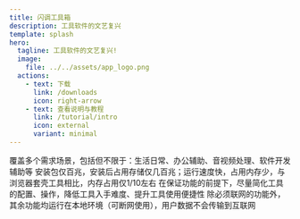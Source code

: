 ```yaml
---
title: 闪调工具箱
description: 工具软件的文艺复兴
template: splash
hero:
  tagline: 工具软件的文艺复兴!
  image:
    file: ../../assets/app_logo.png
  actions:
    - text: 下载
      link: /downloads
      icon: right-arrow
    - text: 查看说明与教程
      link: /tutorial/intro
      icon: external
      variant: minimal
---
```



<CardGrid stagger>
	<Card title="功能丰富" icon="pencil">
		覆盖多个需求场景，包括但不限于：生活日常、办公辅助、音视频处理、软件开发辅助等
	</Card>
	<Card title="轻快运行" icon="add-document">
		安装包仅百兆，安装后占用存储仅几百兆；运行速度快，占用内存少，与浏览器套壳工具相比，内存占用仅1/10左右
	</Card>
	<Card title="简单易用" icon="setting">
		在保证功能的前提下，尽量简化工具的配置、操作，降低工具入手难度、提升工具使用便捷性
	</Card>
	<Card title="安全&隐私" icon="open-book">
		除必须联网的功能外，其余功能均运行在本地环境（可断网使用），用户数据不会传输到互联网
	</Card>
</CardGrid>
